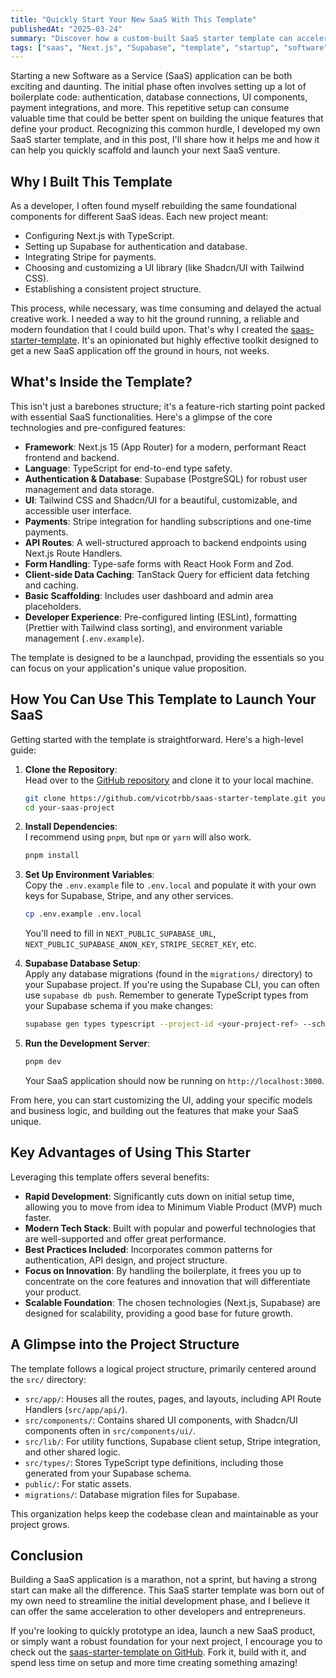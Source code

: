```yaml
---
title: "Quickly Start Your New SaaS With This Template"
publishedAt: "2025-03-24"
summary: "Discover how a custom-built SaaS starter template can accelerate your development process, helping you go from idea to MVP faster."
tags: ["saas", "Next.js", "Supabase", "template", "startup", "software"]
---
```


Starting a new Software as a Service (SaaS) application can be both exciting and daunting. The initial phase often involves setting up a lot of boilerplate code: authentication, database connections, UI components, payment integrations, and more. This repetitive setup can consume valuable time that could be better spent on building the unique features that define your product. Recognizing this common hurdle, I developed my own SaaS starter template, and in this post, I'll share how it helps me and how it can help you quickly scaffold and launch your next SaaS venture.

## Why I Built This Template

As a developer, I often found myself rebuilding the same foundational components for different SaaS ideas. Each new project meant:

- Configuring Next.js with TypeScript.
- Setting up Supabase for authentication and database.
- Integrating Stripe for payments.
- Choosing and customizing a UI library (like Shadcn/UI with Tailwind CSS).
- Establishing a consistent project structure.

This process, while necessary, was time consuming and delayed the actual creative work. I needed a way to hit the ground running, a reliable and modern foundation that I could build upon. That's why I created the [saas-starter-template](https://github.com/vicotrbb/saas-starter-template). It's an opinionated but highly effective toolkit designed to get a new SaaS application off the ground in hours, not weeks.

## What's Inside the Template?

This isn't just a barebones structure; it's a feature-rich starting point packed with essential SaaS functionalities. Here's a glimpse of the core technologies and pre-configured features:

- **Framework**: Next.js 15 (App Router) for a modern, performant React frontend and backend.
- **Language**: TypeScript for end-to-end type safety.
- **Authentication & Database**: Supabase (PostgreSQL) for robust user management and data storage.
- **UI**: Tailwind CSS and Shadcn/UI for a beautiful, customizable, and accessible user interface.
- **Payments**: Stripe integration for handling subscriptions and one-time payments.
- **API Routes**: A well-structured approach to backend endpoints using Next.js Route Handlers.
- **Form Handling**: Type-safe forms with React Hook Form and Zod.
- **Client-side Data Caching**: TanStack Query for efficient data fetching and caching.
- **Basic Scaffolding**: Includes user dashboard and admin area placeholders.
- **Developer Experience**: Pre-configured linting (ESLint), formatting (Prettier with Tailwind class sorting), and environment variable management (`.env.example`).

The template is designed to be a launchpad, providing the essentials so you can focus on your application's unique value proposition.

## How You Can Use This Template to Launch Your SaaS

Getting started with the template is straightforward. Here's a high-level guide:

1.  **Clone the Repository**:  
    Head over to the [GitHub repository](https://github.com/vicotrbb/saas-starter-template) and clone it to your local machine.

    ```bash
    git clone https://github.com/vicotrbb/saas-starter-template.git your-saas-project
    cd your-saas-project
    ```

2.  **Install Dependencies**:  
    I recommend using `pnpm`, but `npm` or `yarn` will also work.

    ```bash
    pnpm install
    ```

3.  **Set Up Environment Variables**:  
    Copy the `.env.example` file to `.env.local` and populate it with your own keys for Supabase, Stripe, and any other services.

    ```bash
    cp .env.example .env.local
    ```

    You'll need to fill in `NEXT_PUBLIC_SUPABASE_URL`, `NEXT_PUBLIC_SUPABASE_ANON_KEY`, `STRIPE_SECRET_KEY`, etc.

4.  **Supabase Database Setup**:  
    Apply any database migrations (found in the `migrations/` directory) to your Supabase project. If you're using the Supabase CLI, you can often use `supabase db push`. Remember to generate TypeScript types from your Supabase schema if you make changes:

    ```bash
    supabase gen types typescript --project-id <your-project-ref> --schema public > src/types/database.types.ts
    ```

5.  **Run the Development Server**:
    ```bash
    pnpm dev
    ```
    Your SaaS application should now be running on `http://localhost:3000`.

From here, you can start customizing the UI, adding your specific models and business logic, and building out the features that make your SaaS unique.

## Key Advantages of Using This Starter

Leveraging this template offers several benefits:

- **Rapid Development**: Significantly cuts down on initial setup time, allowing you to move from idea to Minimum Viable Product (MVP) much faster.
- **Modern Tech Stack**: Built with popular and powerful technologies that are well-supported and offer great performance.
- **Best Practices Included**: Incorporates common patterns for authentication, API design, and project structure.
- **Focus on Innovation**: By handling the boilerplate, it frees you up to concentrate on the core features and innovation that will differentiate your product.
- **Scalable Foundation**: The chosen technologies (Next.js, Supabase) are designed for scalability, providing a good base for future growth.

## A Glimpse into the Project Structure

The template follows a logical project structure, primarily centered around the `src/` directory:

- `src/app/`: Houses all the routes, pages, and layouts, including API Route Handlers (`src/app/api/`).
- `src/components/`: Contains shared UI components, with Shadcn/UI components often in `src/components/ui/`.
- `src/lib/`: For utility functions, Supabase client setup, Stripe integration, and other shared logic.
- `src/types/`: Stores TypeScript type definitions, including those generated from your Supabase schema.
- `public/`: For static assets.
- `migrations/`: Database migration files for Supabase.

This organization helps keep the codebase clean and maintainable as your project grows.

## Conclusion

Building a SaaS application is a marathon, not a sprint, but having a strong start can make all the difference. This SaaS starter template was born out of my own need to streamline the initial development phase, and I believe it can offer the same acceleration to other developers and entrepreneurs.

If you're looking to quickly prototype an idea, launch a new SaaS product, or simply want a robust foundation for your next project, I encourage you to check out the [saas-starter-template on GitHub](https://github.com/vicotrbb/saas-starter-template). Fork it, build with it, and spend less time on setup and more time creating something amazing!
